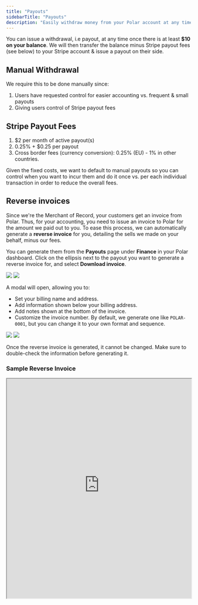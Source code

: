```yaml
---
title: "Payouts"
sidebarTitle: "Payouts"
description: "Easily withdraw money from your Polar account at any time"
---
```


You can issue a withdrawal, i.e payout, at any time once there is at least **$10 on your balance**. We will then transfer the balance minus Stripe payout fees (see below) to your Stripe account & issue a payout on their side.

## Manual Withdrawal

We require this to be done manually since:

1. Users have requested control for easier accounting vs. frequent & small payouts
2. Giving users control of Stripe payout fees

## **Stripe Payout Fees**

1. $2 per month of active payout(s)
2. 0.25% + $0.25 per payout
3. Cross border fees (currency conversion): 0.25% (EU) - 1% in other countries.

Given the fixed costs, we want to default to manual payouts so you can control when you want to incur them and do it once vs. per each individual transaction in order to reduce the overall fees.

## Reverse invoices

Since we're the Merchant of Record, your customers get an invoice from Polar. Thus, for your accounting, you need to issue an invoice to Polar for the amount we paid out to you. To ease this process, we can automatically generate a **reverse invoice** for you, detailing the sells we made on your behalf, minus our fees.

You can generate them from the **Payouts** page under **Finance** in your Polar dashboard. Click on the ellipsis next to the payout you want to generate a reverse invoice for, and select **Download invoice**.

<img
  className="block dark:hidden"
  src="/assets/features/finance/payouts/download.light.png"
/>
<img
  className="hidden dark:block"
  src="/assets/features/finance/payouts/download.dark.png"
/>

A modal will open, allowing you to:

- Set your billing name and address.
- Add information shown below your billing address.
- Add notes shown at the bottom of the invoice.
- Customize the invoice number. By default, we generate one like `POLAR-0001`, but you can change it to your own format and sequence.

<img
  className="block dark:hidden"
  src="/assets/features/finance/payouts/generate.light.png"
/>
<img
  className="hidden dark:block"
  src="/assets/features/finance/payouts/generate.dark.png"
/>

<Warning>
  Once the reverse invoice is generated, it cannot be changed. Make sure to
  double-check the information before generating it.
</Warning>

### Sample Reverse Invoice

<iframe
  src="https://polar-public-assets.s3.us-east-2.amazonaws.com/sample-reverse-invoice.pdf"
  width="100%"
  height="600px"
></iframe>
